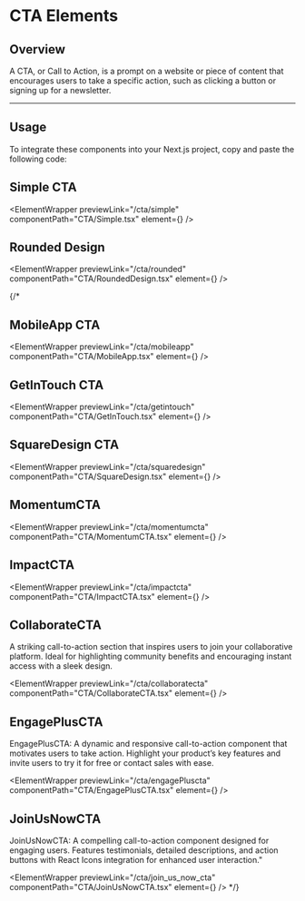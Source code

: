 
# CTA Elements

## Overview

A CTA, or Call to Action, is a prompt on a website or piece of content that encourages users to take a specific action, such as clicking a button or signing up for a newsletter.

---

## Usage

To integrate these components into your Next.js project, copy and paste the following code:

## Simple CTA

<ElementWrapper
  previewLink="/cta/simple"
  componentPath="CTA/Simple.tsx"
  element={<Simple />}
/>

## Rounded Design

<ElementWrapper
  previewLink="/cta/rounded"
  componentPath="CTA/RoundedDesign.tsx"
  element={<RoundedDesign />}
/>

{/\*

## MobileApp CTA

<ElementWrapper
  previewLink="/cta/mobileapp"
  componentPath="CTA/MobileApp.tsx"
  element={<MobileApp />}
/>

## GetInTouch CTA

<ElementWrapper
  previewLink="/cta/getintouch"
  componentPath="CTA/GetInTouch.tsx"
  element={<GetInTouch />}
/>

## SquareDesign CTA

<ElementWrapper
  previewLink="/cta/squaredesign"
  componentPath="CTA/SquareDesign.tsx"
  element={<SquareDesign />}
/>

## MomentumCTA

<ElementWrapper
  previewLink="/cta/momentumcta"
  componentPath="CTA/MomentumCTA.tsx"
  element={<MomentumCTA />}
/>

## ImpactCTA

<ElementWrapper
  previewLink="/cta/impactcta"
  componentPath="CTA/ImpactCTA.tsx"
  element={<ImpactCTA />}
/>

## CollaborateCTA

A striking call-to-action section that inspires users to join your collaborative platform. Ideal for highlighting community benefits and encouraging instant access with a sleek design.

<ElementWrapper
  previewLink="/cta/collaboratecta"
  componentPath="CTA/CollaborateCTA.tsx"
  element={<CollaborateCTA />}
/>

## EngagePlusCTA

EngagePlusCTA: A dynamic and responsive call-to-action component that motivates users to take action. Highlight your product’s key features and invite users to try it for free or contact sales with ease.

<ElementWrapper
  previewLink="/cta/engagePluscta"
  componentPath="CTA/EngagePlusCTA.tsx"
  element={<EngagePlusCTA />}
/>

## JoinUsNowCTA

JoinUsNowCTA: A compelling call-to-action component designed for engaging users. Features testimonials, detailed descriptions, and action buttons with React Icons integration for enhanced user interaction."

<ElementWrapper
  previewLink="/cta/join_us_now_cta"
  componentPath="CTA/JoinUsNowCTA.tsx"
  element={<JoinUsNowCTA />}
/> */}
